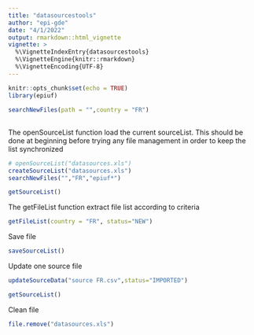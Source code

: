 ```yaml
---
title: "datasourcestools"
author: "epi-gde"
date: "4/1/2022"
output: rmarkdown::html_vignette
vignette: >
  %\VignetteIndexEntry{datasourcestools}
  %\VignetteEngine{knitr::rmarkdown}
  %\VignetteEncoding{UTF-8}
---
```


```r
knitr::opts_chunk$set(echo = TRUE)
library(epiuf)

```



```r
searchNewFiles(path = "",country = "FR")

```

## 

The openSourceList function load the current sourceList. This should be done at beginning before trying any file management in order to keep the list synchronized 

```r
# openSourceList("datasources.xls")
createSourceList("datasources.xls")
searchNewFiles("","FR","epiuf*")

getSourceList()

```


The getFileList function extract file list according to criteria

```r
getFileList(country = "FR", status="NEW")


```

Save file 
```r
saveSourceList()

```


Update one source file
```r
updateSourceData("source FR.csv",status="IMPORTED")

getSourceList()

```

Clean file 
```r
file.remove("datasources.xls")

```


